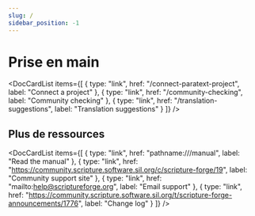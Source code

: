 ```yaml
---
slug: /
sidebar_position: -1
---
```



# Prise en main

<DocCardList
  items={[
    { type: "link", href: "/connect-paratext-project", label: "Connect a project" },
    { type: "link", href: "/community-checking", label: "Community checking" },
    { type: "link", href: "/translation-suggestions", label: "Translation suggestions" }
  ]}
/>

## Plus de ressources

<DocCardList
  items={[
    { type: "link", href: "pathname:///manual", label: "Read the manual" },
    {
      type: "link",
      href: "https://community.scripture.software.sil.org/c/scripture-forge/19",
      label: "Community support site"
    },
    { type: "link", href: "mailto:help@scriptureforge.org", label: "Email support" },
    {
      type: "link",
      href: "https://community.scripture.software.sil.org/t/scripture-forge-announcements/1776",
      label: "Change log"
    }
  ]}
/>
